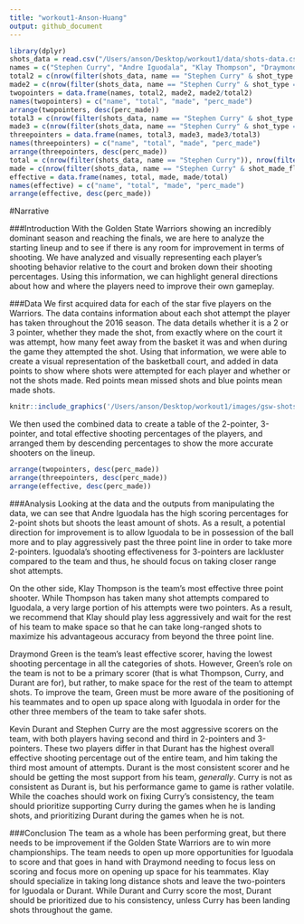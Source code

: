 ```yaml
---
title: "workout1-Anson-Huang"
output: github_document
---
```

```r
library(dplyr)
shots_data = read.csv("/Users/anson/Desktop/workout1/data/shots-data.csv", stringsAsFactors = FALSE)
names = c("Stephen Curry", "Andre Iguodala", "Klay Thompson", "Draymond Green", "Kevin Durant")
total2 = c(nrow(filter(shots_data, name == "Stephen Curry" & shot_type == "2PT Field Goal")), nrow(filter(shots_data, name == "Andre Iguodala" & shot_type == "2PT Field Goal")), nrow(filter(shots_data, name == "Klay Thompson" & shot_type == "2PT Field Goal")), nrow(filter(shots_data, name == "Draymond Green" & shot_type == "2PT Field Goal")), nrow(filter(shots_data, name == "Kevin Durant" & shot_type == "2PT Field Goal")))
made2 = c(nrow(filter(shots_data, name == "Stephen Curry" & shot_type == "2PT Field Goal" & shot_made_flag == "shot_yes")), nrow(filter(shots_data, name == "Andre Iguodala" & shot_type == "2PT Field Goal" & shot_made_flag == "shot_yes")), nrow(filter(shots_data, name == "Klay Thompson" & shot_type == "2PT Field Goal" & shot_made_flag == "shot_yes")), nrow(filter(shots_data, name == "Draymond Green" & shot_type == "2PT Field Goal" & shot_made_flag == "shot_yes")), nrow(filter(shots_data, name == "Kevin Durant" & shot_type == "2PT Field Goal" & shot_made_flag == "shot_yes")))
twopointers = data.frame(names, total2, made2, made2/total2)
names(twopointers) = c("name", "total", "made", "perc_made")
arrange(twopointers, desc(perc_made))
total3 = c(nrow(filter(shots_data, name == "Stephen Curry" & shot_type == "3PT Field Goal")), nrow(filter(shots_data, name == "Andre Iguodala" & shot_type == "3PT Field Goal")), nrow(filter(shots_data, name == "Klay Thompson" & shot_type == "3PT Field Goal")), nrow(filter(shots_data, name == "Draymond Green" & shot_type == "3PT Field Goal")), nrow(filter(shots_data, name == "Kevin Durant" & shot_type == "3PT Field Goal")))
made3 = c(nrow(filter(shots_data, name == "Stephen Curry" & shot_type == "3PT Field Goal" & shot_made_flag == "shot_yes")), nrow(filter(shots_data, name == "Andre Iguodala" & shot_type == "3PT Field Goal" & shot_made_flag == "shot_yes")), nrow(filter(shots_data, name == "Klay Thompson" & shot_type == "3PT Field Goal" & shot_made_flag == "shot_yes")), nrow(filter(shots_data, name == "Draymond Green" & shot_type == "3PT Field Goal" & shot_made_flag == "shot_yes")), nrow(filter(shots_data, name == "Kevin Durant" & shot_type == "3PT Field Goal" & shot_made_flag == "shot_yes")))
threepointers = data.frame(names, total3, made3, made3/total3)
names(threepointers) = c("name", "total", "made", "perc_made")
arrange(threepointers, desc(perc_made))
total = c(nrow(filter(shots_data, name == "Stephen Curry")), nrow(filter(shots_data, name == "Andre Iguodala")), nrow(filter(shots_data, name == "Klay Thompson")), nrow(filter(shots_data, name == "Draymond Green")), nrow(filter(shots_data, name == "Kevin Durant")))
made = c(nrow(filter(shots_data, name == "Stephen Curry" & shot_made_flag == "shot_yes")), nrow(filter(shots_data, name == "Andre Iguodala" & shot_made_flag == "shot_yes")), nrow(filter(shots_data, name == "Klay Thompson" & shot_made_flag == "shot_yes")), nrow(filter(shots_data, name == "Draymond Green" & shot_made_flag == "shot_yes")), nrow(filter(shots_data, name == "Kevin Durant" & shot_made_flag == "shot_yes")))
effective = data.frame(names, total, made, made/total)
names(effective) = c("name", "total", "made", "perc_made")
arrange(effective, desc(perc_made))
```

#Narrative

###Introduction
With the Golden State Warriors showing an incredibly dominant season and reaching the finals, we are here to analyze the starting lineup and to see if there is any room for improvement in terms of shooting. We have analyzed and visually representing each player's shooting behavior relative to the court and broken down their shooting percentages. Using this information, we can highlight general directions about how and where the players need to improve their own gameplay.

###Data
We first acquired data for each of the star five players on the Warriors. The data contains information about each shot attempt the player has taken throughout the 2016 season. The data details whether it is a 2 or 3 pointer, whether they made the shot, from exactly where on the court it was attempt, how many feet away from the basket it was and when during the game they attempted the shot. Using that information, we were able to create a visual representation of the basketball court, and added in data points to show where shots were attempted for each player and whether or not the shots made. Red points mean missed shots and blue points mean made shots.
```r
knitr::include_graphics('/Users/anson/Desktop/workout1/images/gsw-shots-chart.png')
```
We then used the combined data to create a table of the 2-pointer, 3-pointer, and total effective shooting percentages of the players, and arranged them by descending percentages to show the more accurate shooters on the lineup.
```r
arrange(twopointers, desc(perc_made))
arrange(threepointers, desc(perc_made))
arrange(effective, desc(perc_made))
```

###Analysis
Looking at the data and the outputs from manipulating the data, we can see that Andre Iguodala has the high scoring percentages for 2-point shots but shoots the least amount of shots. As a result, a potential direction for improvement is to allow Iguodala to be in possession of the ball more and to play aggressively past the three point line in order to take more 2-pointers. Iguodala's shooting effectiveness for 3-pointers are lackluster compared to the team and thus, he should focus on taking closer range shot attempts.

On the other side, Klay Thompson is the team's most effective three point shooter. While Thompson has taken many shot attempts compared to Iguodala, a very large portion of his attempts were two pointers. As a result, we recommend that Klay should play less aggressively and wait for the rest of his team to make space so that he can take long-ranged shots to maximize his advantageous accuracy from beyond the three point line.

Draymond Green is the team's least effective scorer, having the lowest shooting percentage in all the categories of shots. However, Green's role on the team is not to be a primary scorer (that is what Thompson, Curry, and Durant are for), but rather, to make space for the rest of the team to attempt shots. To improve the team, Green must be more aware of the positioning of his teammates and to open up space along with Iguodala in order for the other three members of the team to take safer shots.

Kevin Durant and Stephen Curry are the most aggressive scorers on the team, with both players having second and third in 2-pointers and 3-pointers. These two players differ in that Durant has the highest overall effective shooting percentage out of the entire team, and him taking the third most amount of attempts. Durant is the most consistent scorer and he should be getting the most support from his team, *generally*. Curry is not as consistent as Durant is, but his performance game to game is rather volatile. While the coaches should work on fixing Curry's consistency, the team should prioritize supporting Curry during the games when he is landing shots, and prioritizing Durant during the games when he is not.

###Conclusion
The team as a whole has been performing great, but there needs to be improvement if the Golden State Warriors are to win more championships. The team needs to open up more opportunities for Iguodala to score and that goes in hand with Draymond needing to focus less on scoring and focus more on opening up space for his teammates. Klay should specialize in taking long distance shots and leave the two-pointers for Iguodala or Durant. While Durant and Curry score the most, Durant should be prioritized due to his consistency, unless Curry has been landing shots throughout the game.
